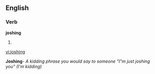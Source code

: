 
==English==

===Verb===
'''joshing'''

# {{present participle of|[[josh]]}}

[[vi:joshing]]

'''Joshing'''- ''A kidding phrase you would say to someone "I"m just joshing you" (I'm kidding)''